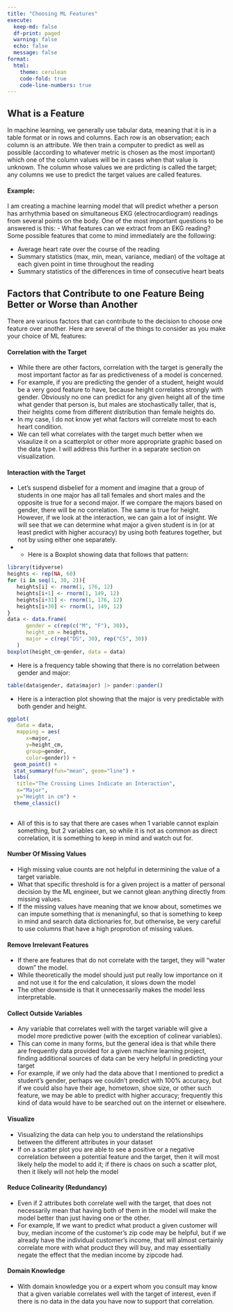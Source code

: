 ```yaml
---
title: "Choosing ML Features"
execute:
  keep-md: false
  df-print: paged
  warning: false
  echo: false
  message: false
format:
  html:
    theme: cerulean
    code-fold: true
    code-line-numbers: true
---
```


## What is a Feature
In machine learning, we generally use tabular data, meaning that it is in a table format or in rows and columns. Each row is an observation; each column is an attribute. We then train a computer to predict as well as possible (according to whatever metric is chosen as the most important) which one of the column values will be in cases when that value is unknown. The column whose values we are prdicting is called the target; any columns we use to predict the target values are called features. 

#### Example:

I am creating a machine learning model that will predict whether a person has arrhythmia based on simultaneous EKG (electrocardiogram) readings from several points on the body. One of the most important questions to be answered is this:
 - What features can we extract from an EKG reading?
Some possible features that come to mind immediately are the following:

 - Average heart rate over the course of the reading
 - Summary statistics (max, min, mean, variance, median) of the voltage at each given point in time throughout the reading
 - Summary statistics of the differences in time of consecutive heart beats

## Factors that Contribute to one Feature Being Better or Worse than Another

There are various factors that can contribute to the decision to choose one feature over another. Here are several of the things to consider as you make your choice of ML features:

#### Correlation with the Target
   - While there are other factors, correlation with the target is generally the most important factor as far as predictiveness of a model is concerned. 
   - For example, if you are predicting the gender of a student, height would be a very good feature to have, because height correlates strongly with gender. Obviously no one can predict for any given height all of the time what gender that person is, but males are stochastically taller, that is, their heights come from  different distribution than female heights do. 
   - In my case, I do not know yet what factors will correlate most to each heart condition. 
   - We can tell what correlates with the target much better when we visaulize it on a scatterplot or other more appropriate graphic based on the data type. I will address this further in a separate section on visualization. 

#### Interaction with the Target
   - Let's suspend disbelief for a moment and imagine that a group of students in one major has all tall females and short males and the opposite is true for a second major. If we compare the majors based on gender, there will be no correlation. The same is true for height. However, if we look at the interaction, we can gain a lot of insight. We will see that we can determine what major a given student is in (or at least predict with higher accuracy) by using both features together, but not by using either one separately. 
   -    - Here is a Boxplot showing data that follows that pattern:
```r
library(tidyverse)
heights <- rep(NA, 60)
for (i in seq(1, 30, 2)){
   heights[i] <- rnorm(1, 176, 12)
   heights[i+1] <- rnorm(1, 149, 12)
   heights[i+31] <- rnorm(1, 176, 12)
   heights[i+30] <- rnorm(1, 149, 12)
}
data <- data.frame(
      gender = c(rep(c("M", "F"), 30)),
      height_cm = heights,
      major = c(rep("DS", 30), rep("CS", 30))
   )
boxplot(height_cm~gender, data = data)
```

  - Here is a frequency table showing that there is no correlation between gender and major:

```r
table(data$gender, data$major) |> pander::pander()
```

  - Here is a interaction plot showing that the major is very predictable with both gender and height. 

```r
ggplot(
   data = data, 
   mapping = aes(
      x=major, 
      y=height_cm, 
      group=gender, 
      color=gender)) +
  geom_point() +
  stat_summary(fun="mean", geom="line") +
  labs(
   title="The Crossing Lines Indicate an Interaction", 
   x="Major", 
   y="Height in cm") +
  theme_classic()
 

```

   - All of this is to say that there are cases when 1 variable cannot explain something, but 2 variables can, so while it is not as common as direct correlation, it is something to keep in mind and watch out for. 

#### Number Of Missing Values

   - High missing value counts are not helpful in determining the value of a target variable.
   - What that specific threshold is for a given project is a matter of personal decision by the ML engineer, but we cannot glean anything directly from missing values. 
   - If the missing values have meaning that we know about, sometimes we can impute something that _is_ menaningful, so that is something to keep in mind and search data dictionaries for, but otherwise, be very careful to use columns that have a high proprotion of missing values. 
  

#### Remove Irrelevant Features

   - If there are features that do not correlate with the target, they will "water down" the model.
   - While theoretically the model should just put really low importance on it and not use it for the end calculation, it slows down the model
   - The other downside is that it unnecessarily makes the model less interpretable.  

#### Collect Outside Variables

   - Any variable that correlates well with the target variable will give a model more predictive power (with the exception of colinear variables). 
   - This can come in many forms, but the general idea is that while there are frequently data provided for a given machine learning project, finding additional sources of data can be very helpful in predicting your target
   - For example, if we only had the data above that I mentioned to predict a student's gender, perhaps we couldn't predict with 100% accuracy, but if we could also have their age, hometown, shoe size, or other such feature, we may be able to predict with higher accuracy; frequently this kind of data would have to be searched out on the internet or elsewhere. 

#### Visualize
   - Visualizing the data can help you to understand the relationships between the different attributes in your dataset
   - If on a scatter plot you are able to see a positive or a negative correlation between a potential feature and the target, then it will most likely help the model to add it; if there is chaos on such a scatter plot, then it likely will not help the model

#### Reduce Colinearity (Redundancy)

   - Even if 2 attributes both correlate well with the target, that does not necessarily mean that having both of them in the model will make the model better than just having one or the other. 
   - For example, If we want to predict what product a given customer will buy, median income of the customer's zip code may be helpful, but if we already have the individual customer's income, that will almost certainly correlate more with what product they will buy, and may essentially negate the effect that the median income by zipcode had. 

#### Domain Knowledge

   - With domain knowledge you or a expert whom you consult may know that a given variable correlates well with the target of interest, even if there is no data in the data you have now to support that correlation. 